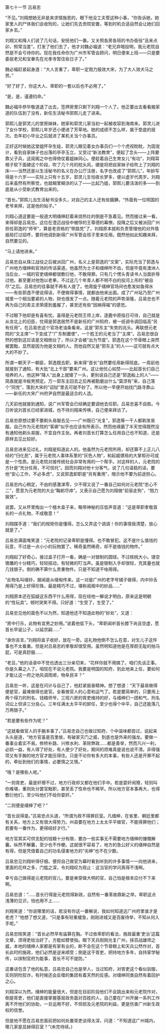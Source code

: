

第七十一节 吕易忠

“不见。”刘翔想她无非是来求情施恩的，眼下他没工夫管这种小事，“你告诉她，她家里人的尸体我们会收殓的，让她们先去贡院安置，等到时机合适自然会让她们回家乡去。”

刘翔又和降人们说了几句话，安抚他们一番。又关照各房各班的书办衙役“且来点卯，照常当差”。打发了他们去了，他才对魏必福道：“老兄弃暗投明，我元老院自然是不会亏待你的。现在我任命你为广州市军管会顾问，明日便来上班――只是要委屈老兄和宝眷先在光孝寺暂住些日子了。”

魏必福赶紧起身道：“大人言重了，卑职一定戮力报效大宋，为了大人效犬马之劳。”

“好了好了，你这大人、卑职的一套以后也不必用了。”

“是，是，谨遵钧命。”

魏必福毕恭毕敬道退了出去，签押房里只剩下刘翔一个人了。他正要出去看看搬家道的队伍到了没有，新任生活秘书郭熙儿走了进来。

郭熙儿是郭灵儿的堂房妹妹，她家和郭灵儿家当初一起被收容到海南来。郭灵儿进了女仆学校，郭熙儿年岁还小便进了芳草地。她的成绩不怎么样，属于垫底的层次。去年初小毕业之后就进了某机关当个办事员。

正好这时候她这堂姐怀孕生娃，郭灵儿眼见着女办事员们一个个虎视眈眈，为固宠计，看到自家妹子也出落的亭亭玉立，又受过“新法教育”，便起了念头――上阵要靠父子兵，这闺阁之中也得倚仗着姐妹同心。便趁着自己生育女儿“有功”，刘翔耳根子软下面硬这个阶段，吹了几个月的枕头风，硬是将把自家妹子给吹上了刘翔的床――当然还是以生活秘书的名义在办公厅注册，名字也改成了“郭熙儿”，年龄写得是十六岁――实际上只有十五岁。郭灵儿生怕夜长梦多，便以虚岁代周岁。刘翔后来虽然有所察觉，也就糊里糊涂的认了――比起乃姐，郭熙儿要活泼的多――到底是从小受新式教育出来的。

“首长。”郭熙儿当生活秘书没多久，对自己的主人还有些腼腆，“外面有一位明国的老爷来拜，这是他的帖子。”

刘翔心道这要是一般道大明缙绅赶着来烧热灶的倒是不急着见。然而接过来一看，来得却是吕易忠。这位在澄迈战役中被俘的王尊德的幕僚。投降之后又被派回广州担任郭逸的“师爷”，算是老资格的“带路党”了。刘翔原本就和负责管理他的对外情报局打过招呼，要将他调到新得广州军管会班子里来任用。既然他如此知趣来拜，自然要见的。

“马上请他进来。”

吕易忠自从珠江战役之后被派回广州，名义上是郭逸的“文案”，实际充当了郭逸与广州地方缙绅和官场的传话渠道。他虽然为士子和缙绅所不齿，但是毕竟有澳洲人当后台，一城的官吏缙绅都很敷衍他，不敢得罪。只有几个愣头青读书人当面折辱过他，甚至要对他饱以老拳。不过这几个年青人都不明不白的投河上吊的“被自尽”之后。吕易忠的往事就不再有人提了。他周旋于缙绅官场间也愈发如鱼得水――有些郭逸不便说得话，不便做得事情，就都由他来出面。成了广州站乃至广州城里一个相当要紧的人物，财也很发了一点。随着元老院的声势渐隆，吕易忠也不再为自己的卖主求荣感到羞赧了，甚至还有些“因祸得福”的感觉。

不过眼下他却是有喜有忧。喜得是元老院王师上岸，逐鹿中原指日可待，自己就是从龙北上的旧臣，忧得是郭逸居然不是新任的广州知府，被一纸调令调回临高“另有任用”。在吕易忠这个官场老油条看来。这是“郭东主”失势的兆头。再联想元老院的“文主席”一下变成了“广东制置使”，一个姓王的元老当了“主席”。吕易忠很自然的想到这应该是文相倒台了，所以才会被“出为节度”。郭逸在这个节骨眼上突然被罢黜，显然是因为他是文相的人。而他自然又是“郭东主”的人――这可就有点大大的不妙了。

所谓一朝天子一朝臣，郭逸既去职，新来得“首长”自然要任用新得班底。一周前他就接到了通知，有大批“北上干部”要来广州。这让他忧心如焚――比起首长们自己培养的人，他这种“降人”出身上就矮了一头，更别说自己还是“郭逸船上的人”――简直就是冷板凳预定。万一郭东主回去之后再被勘磨出什么“莫须有”来，自己落个“同党”，落到大宋的“诏狱”里去可就不妙了。所以他一早便开始找门路寻靠山――新任的大宋广州府尹自然是最适合的人选。

几天前他就接到通知，说广州军管会已经确定要调他去任职。吕易忠喜不自胜。今日听说刘首长已经家进城，也不待刘翔来传唤，自己便来拜访了。

吕易忠原想过要不要剃头易服去见――广州既已“光复”，郭逸等一干人都剃发易服。自己作为元老院的“客卿”似乎也应该有所表示。然而他琢磨了半天觉得既然没有通知他剃头易服，不宜自作主张。再者刘首长打算怎么任用自己也不知道，还是原样去见比较好。

吕易忠进来见过礼，刘翔是知道此人的。他虽然为元老院所用，却还算不上正儿八经的“归化民”，属于元老院人事体系里的“灰色人物”，和起威镖局的大掌柜孙可成是一个性质。是元老院对接传统社会非常有用的一个帮手。对这样的人，元老院的方针是“充分任用，不可信托”。因而刘翔对他十分客气，说了几句温稳的话，要他“安心工作，不必多虑”，又说郭逸卸职是“另有重用”，暗示他不要为前途担心。

吕易忠内心稍定，不由的感激涕零，少不得又说了一番自己如何对元老院“忠心不二”，愿意为元老院的大业“鞠躬尽瘁”。又表示自己愿为刘翔做“前驱走狗”，“戮力报效”。

说罢。又从怀里掏出一个檀木盒子来，略带神秘的压低声音道：“这是卑职孝敬首长的一点礼物，不成敬意！”

刘翔摆手道：“我们的规矩你是懂得。怎么又弄这个调调！你的事情我清楚，放心就是了。”

吕易忠满面堆笑道：“元老院的记录卑职是懂得。也不敢冒犯。这不是什么值钱的玩意，不过是一点小小的玩物罢了。稀奇虽然稀奇，却不是值钱的物件。”

刘翔起了好奇心，接过盒子打开一看，确是一对银制的圆球。不过核桃大小。镂空镌雕的十分精巧，轻轻摇动，有轻微的叮当声。虽是银制入手却很轻，充其量也就几钱银子。倒的确不算什么贵重物件。只是不知道干啥用得。

“此物名叫缅铃，据闻是从缅甸传来。这一对是广州的老字号铺子做得，内中铃舌用得乃是上好得珍珠，最是精巧不过，堪称闺阁中的妙品……”

刘翔原本还在狐疑这东西干什么用得，现在经他一解说才明白，原来这是明朝的“性玩具”。顿时哭笑不得。只好道：“生受了，生受了。”

吕易忠见他的面色不以为然，知道他还不知道此物的“妙处”，又道：

“房中行乐，此物有宜男之妙用。”说着他低下头，“卑职闻听首长膝下尚且空虚，愿首长早诞公子，以延宗嗣……”

“承你吉言。”刘翔将盒子收好，放在一旁。这礼物他倒不怎么在意，对生儿子这件事也不太看重。但是对吕易忠的孝敬却很受用。虽然明知道他是在厚颜无耻的拍马屁，可是真舒服……

“老吕，”他的话语中不觉也透出三分亲切来，“花样你就不用搞了。咱们先谈正事。你是久幕之人了。咱现在不说元老院。我要是明国的知府，到此地来上任，要如何才能让这一府之地风调雨顺，物阜民丰？”

吕易忠一听，这是在问计与自己了，他赶紧振奋精神。想了想道：“天下最易做得便是官，最难做得也是官。全看做官人的心意和运气了。若是要简单的，只要用上两个得力的刑名、钱粮师爷，三班六房的胥吏维持的好，与缙绅们一团和气，刑名词讼上但讲三分良心。三年任满太太平平的卸任，至少也得个中平，自己还能落几万两银子。”

“若是要有些作为呢？”

“这就看做官人的手腕本事了。”吕易忠自己也做过知府，个中滋味都尝过，说起来头头是道，“地方官虽是百里侯，有破家灭门之威，到底也是外来的强龙。要做一番事业着实不易。修桥补路、兴修水利、革除弊政……都是善举，然而凡兴一利，必损一益，有人得了好处，有人便少了好处，期间的烦难真是说也说不清。非得强项又有手腕的地方官才能压得住。只是不论你有多大的本事，有些人还是开罪不起的，牵扯到他们的事情，必要慎之又慎。”

“哦？是哪些人呢。”

“一则胥吏，最是奸猾不过，地方行政却又都在他们手中。若是耍奸闹猾，轻则叫你难堪，重则处分罢官黜职，甚至丢了性命也不稀罕。所以地方官本事再大，也得敷衍他们，至少叫他们不给你耍奸。”

“二则便是缙绅了吧？”

“首长说得是。”吕易忠点头道，“所谓为政不得罪巨室。凡缙绅，在省里、朝廷里都有关系，地方上又有很大得势力。州县要在地方上太太平平做官，不能得罪他们；若要有一番作为，更得结好才行。”

地方官其实可供支配的钱粮十分有限，要办一些实事无不需要地方缙绅的慷慨解囊。纵然不解囊，至少也不作梗。这就很不容易了，地方的急公好义的缙绅自然是有得，但是凭借着自己的功名侵害地方的“劣绅”也不在少数。

吕易忠见刘翔听得仔细，便将自己做官为幕时看到听到的许多事情一一向他讲来，里面的花样之多，门槛之深，令刘翔叹为观止：这当官的学问真得不浅啊。

幸亏自己做得是元老院的官儿，要是单穿做大明的官，自己怕是根本应付不下来啊。

吕易忠道：“……首长行得是元老院得新政，自然有一番革故鼎新之举。卑职这点浅薄的见识，怕也用不上……

刘翔笑道：“你说哪里的话，若没有你这一番解说，我如何知道这广州府里谁才是老虎？”他想了想又道，“只是事有轻重缓急，刚刚进城又是百废待举，不知从何入手呢。”

吕易忠陪笑道：“首长必然早有庙算在胸。不过依卑职的看法，施政最重‘吏治’这篇文章，须得吏给治好了，方能如臂使指。眼下天兵刚刚光复广州，挟百战雄师之威，本地的缙绅人家都是有家有业的，断不会在这个节骨眼上和天兵公然作对，首长此时的施政，他们必然是逆来顺受；倒是这干胥吏，把持地方多年，自持家学秘传，以挟制官府为能事，首长不可不提防。”

这番话包含了他的私意，吕易忠自己也是举人，当过知府，对胥吏这个看似驯服，实则阴险狡诈，有时候还会反噬的集团有着天然的反感。对缙绅同类自然有着回护之心。

刘翔深以为然。缙绅的能量很大，但是在目前阶段他们不会跳出来和元老院作对，倒是胥吏，他们是直接掌握基层政务面对百姓的人，自己要在广州开展一系列工作离不开他们的协助，一旦运用不好，不但损及元老院的利益，更是伤害广州新生政权的信誉。

但是他不愿在吕易忠面前把如何处置胥吏谈得太深，问道：“不知道这广州城内，哪几家是显赫得巨室？”(未完待续。)

